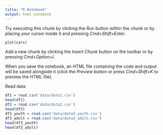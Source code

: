 ```yaml
---
title: "R Notebook"
output: html_notebook
---
```


Try executing this chunk by clicking the *Run* button within the chunk or by placing your cursor inside it and pressing *Cmd+Shift+Enter*. 

```r
plot(cars)
```

Add a new chunk by clicking the *Insert Chunk* button on the toolbar or by pressing *Cmd+Option+I*.

When you save the notebook, an HTML file containing the code and output will be saved alongside it (click the *Preview* button or press *Cmd+Shift+K* to preview the HTML file). 

Read data
```r
df1 = read.csv('data/data1.csv')
head(df1)
df2 = read.csv('data/data2.csv')
head(df2)
df3_youth = read.csv('data/data3_youth.csv')
df3_adult = read.csv('data/data3_adult.csv')
head(df3_youth)
head(df3_adult)
```

